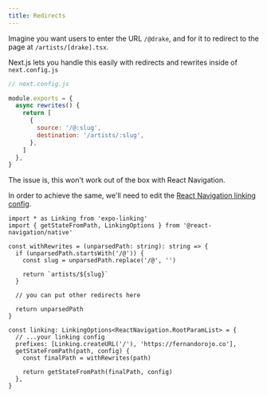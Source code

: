```yaml
---
title: Redirects
---
```


Imagine you want users to enter the URL `/@drake`, and for it to redirect to the page at `/artists/[drake].tsx`.

Next.js lets you handle this easily with redirects and rewrites inside of `next.config.js`

```js twoslash
// next.config.js

module.exports = {
  async rewrites() {
    return [
      {
        source: '/@:slug',
        destination: '/artists/:slug',
      },
    ]
  },
}
```

The issue is, this won't work out of the box with React Navigation.

In order to achieve the same, we'll need to edit the [React Navigation linking config](https://reactnavigation.org/docs/configuring-links).

```tsx twoslash
import * as Linking from 'expo-linking'
import { getStateFromPath, LinkingOptions } from '@react-navigation/native'

const withRewrites = (unparsedPath: string): string => {
  if (unparsedPath.startsWith('/@')) {
    const slug = unparsedPath.replace('/@', '')

    return `artists/${slug}`
  }

  // you can put other redirects here

  return unparsedPath
}

const linking: LinkingOptions<ReactNavigation.RootParamList> = {
  // ...your linking config
  prefixes: [Linking.createURL('/'), 'https://fernandorojo.co'],
  getStateFromPath(path, config) {
    const finalPath = withRewrites(path)

    return getStateFromPath(finalPath, config)
  },
}
```
